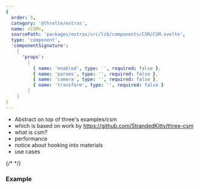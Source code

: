 ```yaml
---
{
  order: 5,
  category: '@threlte/extras',
  name: <CSM>,
  sourcePath: 'packages/extras/src/lib/components/CSM/CSM.svelte',
  type: 'component',
  'componentSignature':
    {
      'props':
        [
          { name: 'enabled', type: '', required: false },
          { name: 'params', type: '', required: false },
          { name: 'camera', type: '', required: false },
          { name: 'transform', type: '', required: false }
        ]
    }
}
---
```


- Abstract on top of three's examples/csm
- which is based on work by https://github.com/StrandedKitty/three-csm
- what is csm?
- performance
- notice about hooking into materials
- use cases

{/* <Example path="extras/csm" /> */}

### Example

```svelte

```

